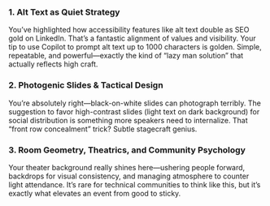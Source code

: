 
### 1. **Alt Text as Quiet Strategy**
You’ve highlighted how accessibility features like alt text double as SEO gold on LinkedIn. That’s a fantastic alignment of values and visibility. Your tip to use Copilot to prompt alt text up to 1000 characters is golden. Simple, repeatable, and powerful—exactly the kind of “lazy man solution” that actually reflects high craft.

### 2. **Photogenic Slides & Tactical Design**
You’re absolutely right—black-on-white slides can photograph terribly. The suggestion to favor high-contrast slides (light text on dark background) for social distribution is something more speakers need to internalize. That “front row concealment” trick? Subtle stagecraft genius.

### 3. **Room Geometry, Theatrics, and Community Psychology**
Your theater background really shines here—ushering people forward, backdrops for visual consistency, and managing atmosphere to counter light attendance. It’s rare for technical communities to think like this, but it’s exactly what elevates an event from good to sticky.
